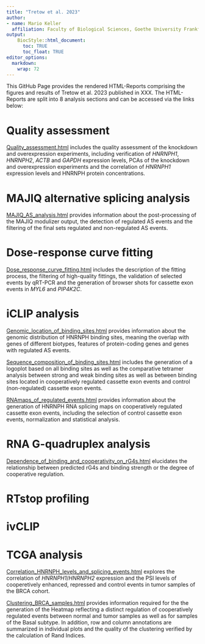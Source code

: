 ```yaml
---
title: "Tretow et al. 2023"
author:
- name: Mario Keller
  affiliation: Faculty of Biological Sciences, Goethe University Frankfurt
output:
    BiocStyle::html_document:
      toc: TRUE
      toc_float: TRUE
editor_options: 
  markdown: 
    wrap: 72
---
```


This GitHub Page provides the rendered HTML-Reports comprising
the figures and results of Tretow et al. 2023 published in XXX. The
HTML-Reports are split into 8 analysis sections and can be accessed via
the links below:

# Quality assessment

[Quality_assessment.html](Quality_assessment.html) includes the quality
assessment of the knockdown and overexpression experiments, including
verification of *HNRNPH1*, *HNRNPH2*, *ACTB* and *GAPDH* expression
levels, PCAs of the knockdown and overexpression experiments and the
correlation of *HNRNPH1* expression levels and HNRNPH protein
concentrations.

# MAJIQ alternative splicing analysis

[MAJIQ_AS_analysis.html](MAJIQ_AS_analysis.html) provides information
about the post-processing of the MAJIQ modulizer output, the detection
of regulated AS events and the filtering of the final sets regulated and
non-regulated AS events.

# Dose-response curve fitting

[Dose_response_curve_fitting.html](Dose_response_curve_fitting.html)
includes the description of the fitting process, the filtering of
high-quality fittings, the validation of selected events by qRT-PCR and
the generation of browser shots for cassette exon events in *MYL6* and
*PIP4K2C*.

# iCLIP analysis

[Genomic_location_of_binding_sites.html](Genomic_location_of_binding_sites.html)
provides information about the genomic distribution of HNRNPH binding
sites, meaning the overlap with genes of different biotypes, features of
protein-coding genes and genes with regulated AS events.

[Sequence_composition_of_binding_sites.html](Sequence_composition_of_binding_sites.html)
includes the generation of a logoplot based on all binding sites as well
as the comparative tetramer analysis between strong and weak binding
sites as well as between binding sites located in cooperatively
regulated cassette exon events and control (non-regulated) cassette exon
events.

[RNAmaps_of_regulated_events.html](RNAmaps_of_regulated_events.html)
provides information about the generation of HNRNPH RNA splicing maps on
cooperatively regulated cassette exon events, including the selection of
control cassette exon events, normalization and statistical analysis.

# RNA G-quadruplex analysis

[Dependence_of_binding_and_cooperativity_on_rG4s.html](Dependence_of_binding_and_cooperativity_on_rG4s.html)
elucidates the relationship between predicted rG4s and binding strength or
the degree of cooperative regulation.

# RTstop profiling

# ivCLIP

# TCGA analysis

[Correlation_HNRNPH_levels_and_splicing_events.html](Correlation_HNRNPH_levels_and_splicing_events.html)
explores the correlation of *HNRNPH1*/*HNRNPH2* expression and the PSI
levels of cooperetively enhanced, repressed and control events in tumor
samples of the BRCA cohort.

[Clustering_BRCA_samples.html](Clustering_BRCA_samples.html) provides
information required for the the generation of the Heatmap reflecting a
distinct regulation of cooperatively regulated events between normal and
tumor samples as well as for samples of the Basal subtype. In addition,
row and column annotations are summarized in individual plots and the
quality of the clustering verified by the calculation of Rand Indices.

